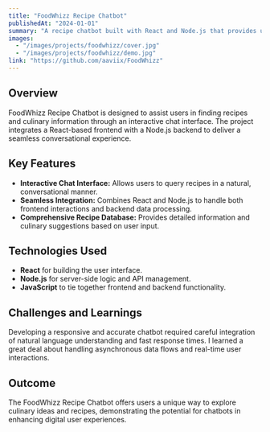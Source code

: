 ```yaml
---
title: "FoodWhizz Recipe Chatbot"
publishedAt: "2024-01-01"
summary: "A recipe chatbot built with React and Node.js that provides users with culinary suggestions and recipes based on their queries."
images:
  - "/images/projects/foodwhizz/cover.jpg"
  - "/images/projects/foodwhizz/demo.jpg"
link: "https://github.com/aaviix/FoodWhizz"
---
```


## Overview

FoodWhizz Recipe Chatbot is designed to assist users in finding recipes and culinary information through an interactive chat interface. The project integrates a React-based frontend with a Node.js backend to deliver a seamless conversational experience.

## Key Features

- **Interactive Chat Interface:** Allows users to query recipes in a natural, conversational manner.
- **Seamless Integration:** Combines React and Node.js to handle both frontend interactions and backend data processing.
- **Comprehensive Recipe Database:** Provides detailed information and culinary suggestions based on user input.

## Technologies Used

- **React** for building the user interface.
- **Node.js** for server-side logic and API management.
- **JavaScript** to tie together frontend and backend functionality.

## Challenges and Learnings

Developing a responsive and accurate chatbot required careful integration of natural language understanding and fast response times. I learned a great deal about handling asynchronous data flows and real-time user interactions.

## Outcome

The FoodWhizz Recipe Chatbot offers users a unique way to explore culinary ideas and recipes, demonstrating the potential for chatbots in enhancing digital user experiences.
